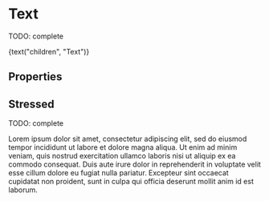 

<Meta title="Atoms/Text" component={Text} />

# Text

TODO: complete

<Preview>
  <Story name="default" parameters={{ decorators: [withKnobs, withA11y] }}>
    <Text> {text("children", "Text")} </Text>
  </Story>
</Preview>

## Properties

<Props of={Text.type} />

## Stressed

TODO: complete

<Preview>
  <Story name="stressed" parameters={{ decorators: [withKnobs, withA11y] }}>
    <Text>
      Lorem ipsum dolor sit amet, consectetur adipiscing elit, sed do eiusmod 
      tempor incididunt ut labore et dolore magna aliqua. Ut enim ad minim veniam, 
      quis nostrud exercitation ullamco laboris nisi ut aliquip ex ea commodo consequat. 
      Duis aute irure dolor in reprehenderit in voluptate velit esse cillum dolore eu 
      fugiat nulla pariatur. Excepteur sint occaecat cupidatat non proident, sunt in 
      culpa qui officia deserunt mollit anim id est laborum. 
    </Text>
  </Story>
</Preview>
